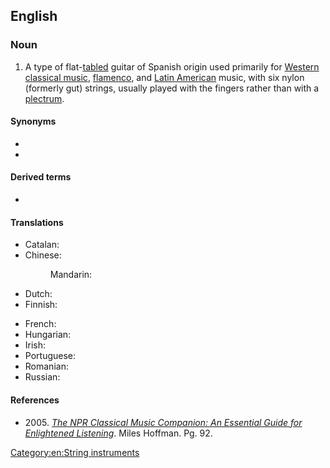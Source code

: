 ==English==

===Noun===
{{en-noun}}

# A type of flat-[[table]]d guitar of Spanish origin used primarily for [[Western]] [[classical music]], [[flamenco]], and [[Latin American]] music, with six nylon (formerly gut) strings, usually played with the fingers rather than with a [[plectrum]].

====Synonyms====
* {{l|en|nylon-string guitar}}
* {{l|en|Spanish guitar}}

====Derived terms====
* {{l|en|classical guitarist}}

====Translations====
{{trans-top|guitar used primarily for classical music}}
* Catalan: {{t+|ca|guitarra clàssica|f}}
* Chinese:
*: Mandarin: {{t|cmn|古典吉他|tr=gǔdiǎn jítā|sc=Hani}}
* Dutch: {{t|nl|klassieke gitaar|f|m}}
* Finnish: {{t|fi|[[klassinen]] [[kitara]]}}
{{trans-mid}}
* French: {{t+|fr|guitare classique|f}}
* Hungarian: {{t|hu|klasszikus gitár}}
* Irish: {{t|ga|giotár clasaiceach|m}}
* Portuguese: {{t+|pt|violão|m}} {{qualifier|Brazil}}
* Romanian: {{t|ro|chitară clasică|f}}
* Russian: {{t|ru|класси́ческая гита́ра|f}}
{{trans-bottom}}

====References====
* 2005. [https://books.google.com/books?id=e6GcPB5v0yIC&pg=PA92&dq=%22classical+guitar%22+strings+flat+back&hl=en&sa=X&ved=0CD4Q6AEwAmoVChMI-9icqIrpxwIVxDs-Ch34ewLy#v=onepage&q=%22classical%20guitar%22%20strings%20flat%20back&f=false ''The NPR Classical Music Companion: An Essential Guide for Enlightened Listening'']. Miles Hoffman. Pg. 92.

[[Category:en:String instruments]]